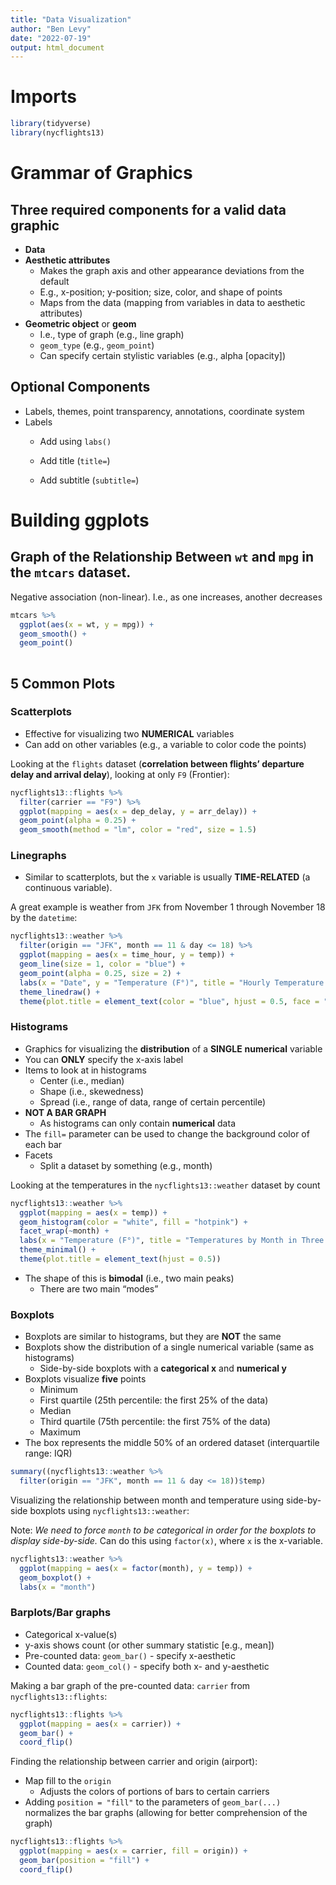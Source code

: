 ```yaml
---
title: "Data Visualization"
author: "Ben Levy"
date: "2022-07-19"
output: html_document
---
```


# Imports

```r
library(tidyverse)
library(nycflights13)
```

# Grammar of Graphics

## Three required components for a **valid** data graphic

-   **Data**
-   **Aesthetic attributes**
    -   Makes the graph axis and other appearance deviations from the default
    -   E.g., x-position; y-position; size, color, and shape of points
    -   Maps from the data (mapping from variables in data to aesthetic attributes)
-   **Geometric object** or **geom**
    -   I.e., type of graph (e.g., line graph)
    -   `geom_type` (e.g., `geom_point`)
    -   Can specify certain stylistic variables (e.g., alpha [opacity])

## Optional Components

-   Labels, themes, point transparency, annotations, coordinate system
-   Labels
    -   Add using `labs()`

    -   Add title (`title=`)

    -   Add subtitle (`subtitle=`)

# Building ggplots

## Graph of the Relationship Between `wt` and `mpg` in the `mtcars` dataset.

Negative association (non-linear). I.e., as one increases, another decreases

```r
mtcars %>% 
  ggplot(aes(x = wt, y = mpg)) + 
  geom_smooth() + 
  geom_point()
  
```

## 5 Common Plots

### Scatterplots

-   Effective for visualizing two **NUMERICAL** variables
-   Can add on other variables (e.g., a variable to color code the points)

Looking at the `flights` dataset (**correlation between flights' departure delay and arrival delay**), looking at only `F9` (Frontier):

```r
nycflights13::flights %>%
  filter(carrier == "F9") %>%
  ggplot(mapping = aes(x = dep_delay, y = arr_delay)) +
  geom_point(alpha = 0.25) +
  geom_smooth(method = "lm", color = "red", size = 1.5)
```

### Linegraphs

-   Similar to scatterplots, but the `x` variable is usually **TIME-RELATED** (a continuous variable).

A great example is weather from `JFK` from November 1 through November 18 by the `datetime`:

```r
nycflights13::weather %>%
  filter(origin == "JFK", month == 11 & day <= 18) %>%
  ggplot(mapping = aes(x = time_hour, y = temp)) +
  geom_line(size = 1, color = "blue") +
  geom_point(alpha = 0.25, size = 2) +
  labs(x = "Date", y = "Temperature (F°)", title = "Hourly Temperature Recordings from JFK Airport", subtitle = "November 1-18 in 2013") +
  theme_linedraw() +
  theme(plot.title = element_text(color = "blue", hjust = 0.5, face = "bold"), plot.subtitle = element_text(hjust = 0.5))
```

### Histograms

-   Graphics for visualizing the **distribution** of a **SINGLE** **numerical** variable
-   You can **ONLY** specify the x-axis label
-   Items to look at in histograms
    -   Center (i.e., median)
    -   Shape (i.e., skewedness)
    -   Spread (i.e., range of data, range of certain percentile)
- **NOT A BAR GRAPH**
  - As histograms can only contain **numerical** data
- The `fill=` parameter can be used to change the background color of each bar
- Facets
  - Split a dataset by something (e.g., month)

Looking at the temperatures in the `nycflights13::weather` dataset by count

```r
nycflights13::weather %>%
  ggplot(mapping = aes(x = temp)) +
  geom_histogram(color = "white", fill = "hotpink") +
  facet_wrap(~month) +
  labs(x = "Temperature (F°)", title = "Temperatures by Month in Three Main Airports in NYC") +
  theme_minimal() +
  theme(plot.title = element_text(hjust = 0.5))
```

-   The shape of this is **bimodal** (i.e., two main peaks)
    -   There are two main "modes"

### Boxplots

- Boxplots are similar to histograms, but they are **NOT** the same
- Boxplots show the distribution of a single numerical variable (same as histograms)
  - Side-by-side boxplots with a **categorical x** and **numerical y**
- Boxplots visualize **five** points
  - Minimum
  - First quartile (25th percentile: the first 25% of the data)
  - Median
  - Third quartile (75th percentile: the first 75% of the data)
  - Maximum
- The box represents the middle 50% of an ordered dataset (interquartile range: IQR)

```r
summary((nycflights13::weather %>%
  filter(origin == "JFK", month == 11 & day <= 18))$temp)
```

Visualizing the relationship between month and temperature using side-by-side boxplots using `nycflights13::weather`:

Note: *We need to force `month` to be categorical in order for the boxplots to display side-by-side.* Can do this using `factor(x)`, where `x` is the x-variable.

```r
nycflights13::weather %>%
  ggplot(mapping = aes(x = factor(month), y = temp)) +
  geom_boxplot() +
  labs(x = "month")
```

### Barplots/Bar graphs

- Categorical x-value(s)
- y-axis shows count (or other summary statistic [e.g., mean])
- Pre-counted data: `geom_bar()` - specify x-aesthetic
- Counted data: `geom_col()` - specify both x- and y-aesthetic

Making a bar graph of the pre-counted data: `carrier` from `nycflights13::flights`:

```r
nycflights13::flights %>%
  ggplot(mapping = aes(x = carrier)) +
  geom_bar() +
  coord_flip()
```

Finding the relationship between carrier and origin (airport):

- Map fill to the `origin`
  - Adjusts the colors of portions of bars to certain carriers
- Adding `position = "fill"` to the parameters of `geom_bar(...)` normalizes the bar graphs (allowing for better comprehension of the graph)

```r
nycflights13::flights %>%
  ggplot(mapping = aes(x = carrier, fill = origin)) +
  geom_bar(position = "fill") +
  coord_flip()
```
